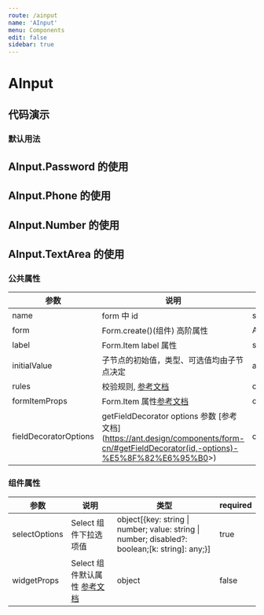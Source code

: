 ```yaml
---
route: /ainput
name: 'AInput'
menu: Components
edit: false
sidebar: true
---
```








# AInput

## 代码演示

### 默认用法

<JackBox tsCode={Demo1CodeTsx} jsCode={Demo1CodeJsx} demoName="默认用法">
  <Demo1 />
</JackBox>

## AInput.Password 的使用

<JackBox tsCode={Demo2CodeTsx} jsCode={Demo2CodeJsx} demoName="密码">
  <Demo2 />
</JackBox>

## AInput.Phone 的使用

<JackBox tsCode={Demo3CodeTsx} vjsCode={Demo3CodeJsx} demoName="手机号">
  <Demo3 />
</JackBox>

## AInput.Number 的使用

<JackBox tsCode={Demo4CodeTsx} jsCode={Demo4CodeJsx} demoName="数字">
  <Demo4 />
</JackBox>


## AInput.TextArea 的使用

<JackBox tsCode={Demo5CodeTsx}  demoName="数字">
  <Demo5 />
</JackBox>

### 公共属性

| 参数 | 说明 | 类型 | required |
| --- | --- | --- | --- |
| name | form 中 id | string | true |
| form | Form.create()(组件) 高阶属性 | AntdFormItemProps | true |
| label | Form.Item label 属性 | string \| ReactNode | false |
| initialValue | 子节点的初始值，类型、可选值均由子节点决定 | any | false |
| rules | 校验规则, [参考文档](https://ant.design/components/form-cn/#%E6%A0%A1%E9%AA%8C%E8%A7%84%E5%88%99) | object[] | false |
| formItemProps | Form.Item 属性[参考文档](https://ant.design/components/form-cn/#Form.Item) | object | false |
| fieldDecoratorOptions | getFieldDecorator options 参数 [参考文档](<https://ant.design/components/form-cn/#getFieldDecorator(id,-options)-%E5%8F%82%E6%95%B0>>) | object | false |

### 组件属性

| 参数 | 说明 | 类型 | required |
| --- | --- | --- | --- |
| selectOptions | Select 组件下拉选项值 | object[{key: string \| number; value: string \| number; disabled?: boolean;[k: string]: any;}] | true |
| widgetProps | Select 组件默认属性 [参考文档](https://ant.design/components/select-cn/#Select-props) | object | false |
